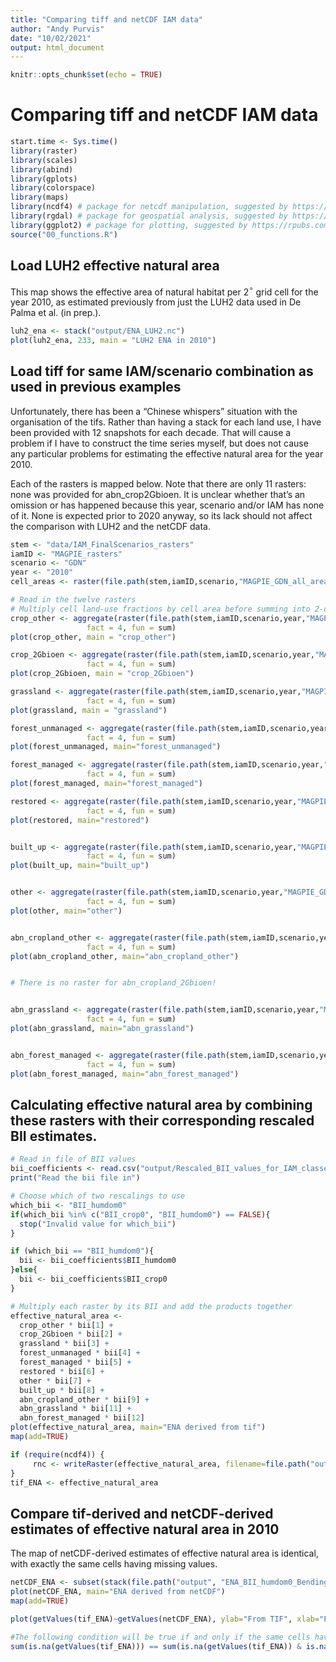 ```yaml
---
title: "Comparing tiff and netCDF IAM data"
author: "Andy Purvis"
date: "10/02/2021"
output: html_document
---
```


```r
knitr::opts_chunk$set(echo = TRUE)
```

# Comparing tiff and netCDF IAM data

```r
start.time <- Sys.time()
library(raster)
library(scales)
library(abind)
library(gplots)
library(colorspace)
library(maps)
library(ncdf4) # package for netcdf manipulation, suggested by https://rpubs.com/boyerag/297592
library(rgdal) # package for geospatial analysis, suggested by https://rpubs.com/boyerag/297592
library(ggplot2) # package for plotting, suggested by https://rpubs.com/boyerag/297592
source("00_functions.R")
```

## Load LUH2 effective natural area
This map shows the effective area of natural habitat per 2$^\circ$ grid cell for the year 2010, as estimated previously from just the LUH2 data used in De Palma et al. (in prep.).
```r
luh2_ena <- stack("output/ENA_LUH2.nc")
plot(luh2_ena, 233, main = "LUH2 ENA in 2010")
```

## Load tiff for same IAM/scenario combination as used in previous examples
Unfortunately, there has been a "Chinese whispers" situation with the organisation of the tifs. Rather than having a stack for each land use, I have been provided with 12 snapshots for each decade. That will cause a problem if I have to construct the time series myself, but does not cause any particular problems for estimating the effective natural area for the year 2010.

Each of the rasters is mapped below. Note that there are only 11 rasters: none was provided for abn_crop2Gbioen. It is unclear whether that's an omission or has happened because this year, scenario and/or IAM has none of it. None is expected prior to 2020 anyway, so its lack should not affect the comparison with LUH2 and the netCDF data.

```r
stem <- "data/IAM_FinalScenarios_rasters"
iamID <- "MAGPIE_rasters"
scenario <- "GDN"
year <- "2010"
cell_areas <- raster(file.path(stem,iamID,scenario,"MAGPIE_GDN_all_area.tif"))

# Read in the twelve rasters
# Multiply cell land-use fractions by cell area before summing into 2-degree grids
crop_other <- aggregate(raster(file.path(stem,iamID,scenario,year,"MAGPIE_GDN_share_cropland_other_2010.tif")) * cell_areas, 
                 fact = 4, fun = sum)
plot(crop_other, main = "crop_other")

crop_2Gbioen <- aggregate(raster(file.path(stem,iamID,scenario,year,"MAGPIE_GDN_share_cropland_2Gbioen_2010.tif")) * cell_areas, 
                 fact = 4, fun = sum)
plot(crop_2Gbioen, main = "crop_2Gbioen")

grassland <- aggregate(raster(file.path(stem,iamID,scenario,year,"MAGPIE_GDN_share_grassland_2010.tif")) * cell_areas, 
                 fact = 4, fun = sum)
plot(grassland, main = "grassland")

forest_unmanaged <- aggregate(raster(file.path(stem,iamID,scenario,year,"MAGPIE_GDN_share_forest_unmanaged_2010.tif")) * cell_areas, 
                 fact = 4, fun = sum)
plot(forest_unmanaged, main="forest_unmanaged")

forest_managed <- aggregate(raster(file.path(stem,iamID,scenario,year,"MAGPIE_GDN_share_forest_managed_2010.tif")) * cell_areas, 
                 fact = 4, fun = sum)
plot(forest_managed, main="forest_managed")

restored <- aggregate(raster(file.path(stem,iamID,scenario,year,"MAGPIE_GDN_share_restored_2010.tif")) * cell_areas, 
                 fact = 4, fun = sum)
plot(restored, main="restored")


built_up <- aggregate(raster(file.path(stem,iamID,scenario,year,"MAGPIE_GDN_share_built-up_2010.tif")) * cell_areas, 
                 fact = 4, fun = sum)
plot(built_up, main="built_up")


other <- aggregate(raster(file.path(stem,iamID,scenario,year,"MAGPIE_GDN_share_other_2010.tif")) * cell_areas, 
                 fact = 4, fun = sum)
plot(other, main="other")


abn_cropland_other <- aggregate(raster(file.path(stem,iamID,scenario,year,"MAGPIE_GDN_share_abn_cropland_other_2010.tif")) * cell_areas, 
                 fact = 4, fun = sum)
plot(abn_cropland_other, main="abn_cropland_other")


# There is no raster for abn_cropland_2Gbioen!


abn_grassland <- aggregate(raster(file.path(stem,iamID,scenario,year,"MAGPIE_GDN_share_abn_grassland_2010.tif")) * cell_areas, 
                 fact = 4, fun = sum)
plot(abn_grassland, main="abn_grassland")


abn_forest_managed <- aggregate(raster(file.path(stem,iamID,scenario,year,"MAGPIE_GDN_share_abn_forest_managed_2010.tif")) * cell_areas, 
                 fact = 4, fun = sum)
plot(abn_forest_managed, main="abn_forest_managed")

```

## Calculating effective natural area by combining these rasters with their corresponding rescaled BII estimates.
```r
# Read in file of BII values
bii_coefficients <- read.csv("output/Rescaled_BII_values_for_IAM_classes.csv")
print("Read the bii file in")

# Choose which of two rescalings to use
which_bii <- "BII_humdom0"
if(which_bii %in% c("BII_crop0", "BII_humdom0") == FALSE){
  stop("Invalid value for which_bii")
}

if (which_bii == "BII_humdom0"){
  bii <- bii_coefficients$BII_humdom0
}else{
  bii <- bii_coefficients$BII_crop0
}

# Multiply each raster by its BII and add the products together
effective_natural_area <- 
  crop_other * bii[1] +
  crop_2Gbioen * bii[2] +
  grassland * bii[3] +
  forest_unmanaged * bii[4] +
  forest_managed * bii[5] +
  restored * bii[6] +
  other * bii[7] +
  built_up * bii[8] +
  abn_cropland_other * bii[9] +
  abn_grassland * bii[11] +
  abn_forest_managed * bii[12]
plot(effective_natural_area, main="ENA derived from tif")
map(add=TRUE)

if (require(ncdf4)) {	
     rnc <- writeRaster(effective_natural_area, filename=file.path("output", paste("ENA_from_tif_", which_bii, scenario, sep="_")), format="CDF", overwrite=TRUE) 
}
tif_ENA <- effective_natural_area
```
## Compare tif-derived and netCDF-derived estimates of effective natural area in 2010
The map of netCDF-derived estimates of effective natural area is identical, with exactly the same cells having missing values.
```r
netCDF_ENA <- subset(stack(file.path("output", "ENA_BII_humdom0_BendingTheCurve30by30-LCproj-MAgPIE-RCPref_SSP2_GDN-06Feb2020_FinalMask.nc")), 1)
plot(netCDF_ENA, main="ENA derived from netCDF")
map(add=TRUE)

plot(getValues(tif_ENA)~getValues(netCDF_ENA), ylab="From TIF", xlab="From netCDF")

#The following condition will be true if and only if the same cells have missing values
sum(is.na(getValues(tif_ENA))) == sum(is.na(getValues(tif_ENA)) & is.na(getValues(netCDF_ENA)))
```
